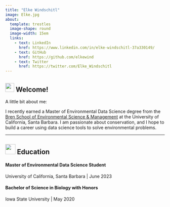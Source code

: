 ```yaml
---
title: "Elke Windschitl"
image: Elke.jpg
about: 
  template: trestles
  image-shape: round
  image-width: 15em
  links: 
    - text: LinkedIn
      href: https://www.linkedin.com/in/elke-windschitl-37a330149/
    - text: GitHub
      href: https://github.com/elkewind
    - text: Twitter
      href: https://twitter.com/Elke_Windschitl
---
```


<h2>![](images/Hand.png){width="28"} Welcome!</h2>

<p>

A little bit about me:

I recently earned a Master of Environmental Data Science degree from the [Bren School of Environmental Science & Management](https://bren.ucsb.edu/masters-programs/master-environmental-data-science) at the University of California, Santa Barbara. I am passionate about conservation, and I hope to build a career using data science tools to solve environmental problems.

</p>

------------------------------------------------------------------------

<h2>![](images/Book.png){width="32"} Education</h2>

<h4>Master of Environmental Data Science Student</h4>

<p>University of California, Santa Barbara \| June 2023</p>

<h4>Bachelor of Science in Biology with Honors</h4>

<p>Iowa State University \| May 2020</p>
